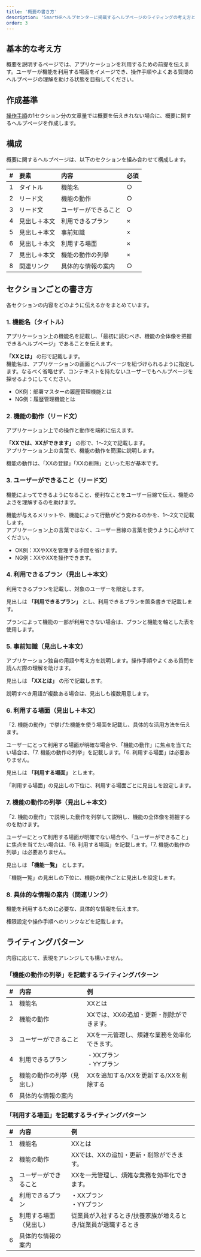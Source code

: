 ```yaml
---
title: '概要の書き方'
description: 'SmartHRヘルプセンターに掲載するヘルプページのライティングの考え方とパターンをまとめています。'
order: 3 
---
```


## 基本的な考え方

概要を説明するページでは、アプリケーションを利用するための前提を伝えます。ユーザーが機能を利用する場面をイメージでき、操作手順やよくある質問のヘルプページの理解を助ける状態を目指してください。

## 作成基準

[操作手順](../step-by-step/)の1セクション分の文章量では概要を伝えきれない場合に、概要に関するヘルプページを作成します。

## 構成

概要に関するヘルプページは、以下のセクションを組み合わせて構成します。

|\#|要素|内容|必須|
|:----|:----|:----|:----|
|1|タイトル|機能名|○|
|2|リード文|機能の動作|○|
|3|リード文|ユーザーができること|○|
|4|見出し＋本文|利用できるプラン|×|
|5|見出し＋本文|事前知識|×|
|6|見出し＋本文|利用する場面|×|
|7|見出し＋本文|機能の動作の列挙|×|
|8|関連リンク|具体的な情報の案内|○|

## セクションごとの書き方

各セクションの内容をどのように伝えるかをまとめています。

### 1. 機能名（タイトル）

アプリケーション上の機能名を記載し、「最初に読むべき、機能の全体像を把握できるヘルプページ」であることを伝えます。

**「XXとは」** の形で記載します。  
機能名は、アプリケーションの画面とヘルプページを紐づけられるように指定します。なるべく省略せず、コンテキストを持たないユーザーでもヘルプページを探せるようにしてください。

- OK例：部署マスターの履歴管理機能とは
- NG例：履歴管理機能とは

### 2. 機能の動作（リード文）

アプリケーション上での操作と動作を端的に伝えます。

**「XXでは、XXができます」** の形で、1〜2文で記載します。  
アプリケーション上の言葉で、機能の動作を簡潔に説明します。

機能の動作は、「XXの登録」「XXの削除」といった形が基本です。

### 3. ユーザーができること（リード文）

機能によってできるようになること、便利なことをユーザー目線で伝え、機能のよさを理解するのを助けます。

機能が与えるメリットや、機能によって行動がどう変わるのかを、1〜2文で記載します。  
アプリケーション上の言葉ではなく、ユーザー目線の言葉を使うように心がけてください。

- OK例：XXやXXを管理する手間を省けます。
- NG例：XXやXXを操作できます。

### 4. 利用できるプラン（見出し＋本文）

利用できるプランを記載し、対象のユーザーを限定します。

見出しは **「利用できるプラン」** とし、利用できるプランを箇条書きで記載します。

プランによって機能の一部が利用できない場合は、プランと機能を軸とした表を使用します。

### 5. 事前知識（見出し＋本文）

アプリケーション独自の用語や考え方を説明します。操作手順やよくある質問を読んだ際の理解を助けます。

見出しは **「XXとは」** の形で記載します。

説明すべき用語が複数ある場合は、見出しも複数用意します。

### 6. 利用する場面（見出し＋本文）

「2. 機能の動作」で挙げた機能を使う場面を記載し、具体的な活用方法を伝えます。

ユーザーにとって利用する場面が明確な場合や、「機能の動作」に焦点を当てたい場合は、「7. 機能の動作の列挙」を記載します。「6. 利用する場面」は必要ありません。

見出しは **「利用する場面」** とします。

「利用する場面」の見出しの下位に、利用する場面ごとに見出しを設定します。

### 7. 機能の動作の列挙（見出し＋本文）

「2. 機能の動作」で説明した動作を列挙して説明し、機能の全体像を把握するのを助けます。

ユーザーにとって利用する場面が明確でない場合や、「ユーザーができること」に焦点を当てたい場合は、「6. 利用する場面」を記載します。「7. 機能の動作の列挙」は必要ありません。

見出しは **「機能一覧」** とします。

「機能一覧」の見出しの下位に、機能の動作ごとに見出しを設定します。

### 8. 具体的な情報の案内（関連リンク）

機能を利用するために必要な、具体的な情報を伝えます。

権限設定や操作手順へのリンクなどを記載します。

## ライティングパターン

内容に応じて、表現をアレンジしても構いません。

### 「機能の動作の列挙」を記載するライティングパターン

|\#|内容|例|
|:----|:----|:----|
|1|機能名|XXとは|
|2|機能の動作|XXでは、XXの追加・更新・削除ができます。|
|3|ユーザーができること|XXを一元管理し、煩雑な業務を効率化できます。|
|4|利用できるプラン|・XXプラン<br />・YYプラン|
|5|機能の動作の列挙（見出し）|XXを追加する/XXを更新する/XXを削除する|
|6|具体的な情報の案内| |

### 「利用する場面」を記載するライティングパターン

|\#|内容|例|
|:----|:----|:----|
|1|機能名|XXとは|
|2|機能の動作|XXでは、XXの追加・更新・削除ができます。|
|3|ユーザーができること|XXを一元管理し、煩雑な業務を効率化できます。|
|4|利用できるプラン|・XXプラン<br />・YYプラン|
|5|利用する場面（見出し）|従業員が入社するとき/扶養家族が増えるとき/従業員が退職するとき|
|6|具体的な情報の案内| |
